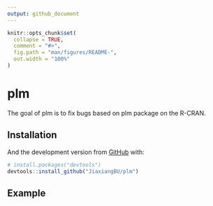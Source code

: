 ```yaml
---
output: github_document
---
```


<!-- README.md is generated from README.Rmd. Please edit that file -->

```r
knitr::opts_chunk$set(
  collapse = TRUE,
  comment = "#>",
  fig.path = "man/figures/README-",
  out.width = "100%"
)
```
# plm

<!-- badges: start -->
<!-- badges: end -->

The goal of plm is to fix bugs based on plm package on the R-CRAN.

## Installation

And the development version from [GitHub](https://github.com/) with:

``` r
# install.packages("devtools")
devtools::install_github("JiaxiangBU/plm")
```
## Example

